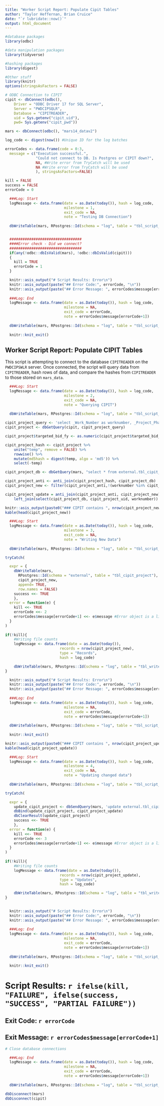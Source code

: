 ```yaml
---
title: "Worker Script Report: Populate Cipit Tables"
author: "Taylor Heffernan, Brian Cruice"
date: "`r lubridate::now()`"
output: html_document
---
```


```r
#database packages
library(odbc)

#data manipulation packages
library(tidyverse)

#hashing packages
library(digest)

#Other stuff
library(knitr)
options(stringsAsFactors = FALSE)

# ODBC Connection to CIPIT
cipit <- dbConnect(odbc(),
    Driver = "ODBC Driver 17 for SQL Server", 
    Server = "PWDCIPSQLR", 
    Database = "CIPITREADER", 
    uid = Sys.getenv("cipit_uid"),
    pwd= Sys.getenv("cipit_pwd"))

mars <- dbConnect(odbc(), "mars14_datav2")

log_code <- digest(now()) #Unique ID for the log batches

errorCodes <- data.frame(code = 0:3,
  message = c("Execution successful.",
              "Could not connect to DB. Is Postgres or CIPIT down?",
              NA, #Write error from TryCatch will be used
              NA #Write error from TryCatch will be used
              ), stringsAsFactors=FALSE)

kill = FALSE
success = FALSE
errorCode = 0

  ###Log: Start
  logMessage <- data.frame(date = as.Date(today()), hash = log_code,
                           milestone = 1,
                           exit_code = NA,
                           note = "Testing DB Connection")
  
  dbWriteTable(mars, RPostgres::Id(schema = "log", table = "tbl_script_cipit"), logMessage, append = TRUE, row.names=FALSE)


  #################################
  ####Error check - Did we connect?
  #################################
  if(any(!odbc::dbIsValid(mars), !odbc::dbIsValid(cipit)))
  {
    kill = TRUE
    errorCode = 1
  }
```

```r

  knitr::asis_output("# Script Results: Error\n")
  knitr::asis_output(paste("## Error Code:", errorCode, "\n"))
  knitr::asis_output(paste("## Error Message: ", errorCodes$message[errorCode+1]))
  
  ###Log: End
  logMessage <- data.frame(date = as.Date(today()), hash = log_code,
                           milestone = NA,
                           exit_code = errorCode,
                           note = errorCodes$message[errorCode+1])
  
  dbWriteTable(mars, RPostgres::Id(schema = "log", table = "tbl_script_cipit"), logMessage, append = TRUE, row.names=FALSE)
  
  knitr::knit_exit()

```

## Worker Script Report: Populate CIPIT Tables

This script is attempting to connect to the database `CIPITREADER` on the `PWDCIPSWLR` server. Once connected, the script will query data from `CIPITREADER`, hash rows of data, and compare the hashes from `CIPITREADER` to those stored on `mars_data`.

```r
  ###Log: Start
  logMessage <- data.frame(date = as.Date(today()), hash = log_code,
                           milestone = 2,
                           exit_code = NA,
                           note = "Querying CIPIT")
  
  dbWriteTable(mars, RPostgres::Id(schema = "log", table = "tbl_script_cipit"), logMessage, append = TRUE, row.names=FALSE)

cipit_project_query <- 'select _Work_Number as worknumber, _Project_Phase as project_phase, _Project_Phase_Status as project_phase_status, _Project_Title as project_title, _Targeted_Bid_FY as targeted_bid_fy, PC_NTP_Date as pc_ntp_date, CONST_Construction_Start_Date as construction_start_date, DESIGN_Design_Engineer as design_engineer, CONST_Division_Engineer as division_engineer, CONST_Contractor as contractor, ProjectAutoID as projectautoid, CONST_Substantially_Complete_Date as construction_complete_date, CONST_Contract_Close_Date as contract_closed_date from Project'
cipit_project <- dbGetQuery(cipit, cipit_project_query)

cipit_project$targeted_bid_fy <- as.numeric(cipit_project$targeted_bid_fy)

cipit_project_hash <- cipit_project %>%
    unite("temp", remove = FALSE) %>%
    rowwise() %>%
    mutate(md5hash = digest(temp, algo = 'md5')) %>%
    select(-temp)

cipit_project_db <- dbGetQuery(mars, "select * from external.tbl_cipit_project")

cipit_project_anti <- anti_join(cipit_project_hash, cipit_project_db)
cipit_project_new <- filter(cipit_project_anti,!(worknumber %in% cipit_project_db$worknumber))

cipit_project_update = anti_join(cipit_project_anti, cipit_project_new) %>%
    left_join(select(cipit_project_db, cipit_project_uid, worknumber))
```

```r
knitr::asis_output(paste0("### CIPIT contains ", nrow(cipit_project_new), " new projects."))
kable(head(cipit_project_new))

  ###Log: Start
  logMessage <- data.frame(date = as.Date(today()), hash = log_code,
                           milestone = 3,
                           exit_code = NA,
                           note = "Writing New Data")
  
  dbWriteTable(mars, RPostgres::Id(schema = "log", table = "tbl_script_cipit"), logMessage, append = TRUE, row.names=FALSE)

tryCatch(

  expr = {
    dbWriteTable(mars, 
      RPostgres::Id(schema = "external", table = "tbl_cipit_project"), 
      cipit_project_new, 
      append= TRUE, 
      row.names = FALSE)
    success <<- TRUE
    },
  error = function(e) {
    kill <<- TRUE
    errorCode <<- 2
    errorCodes$message[errorCode+1] <<- e$message #Error object is a list
  }
)
  
if(!kill){
    #Writing file counts
    logMessage <- data.frame(date = as.Date(today()),
                         records = nrow(cipit_project_new),
                         type = "Records",
                         hash = log_code)

    dbWriteTable(mars, RPostgres::Id(schema = "log", table = "tbl_writes_cipit"), logMessage, append = TRUE, row.names=FALSE)
}

```

```r

  knitr::asis_output("# Script Results: Error\n")
  knitr::asis_output(paste("## Error Code:", errorCode, "\n"))
  knitr::asis_output(paste("## Error Message: ", errorCodes$message[errorCode+1]))
  
  ###Log: End
  logMessage <- data.frame(date = as.Date(today()), hash = log_code,
                           milestone = NA,
                           exit_code = errorCode,
                           note = errorCodes$message[errorCode+1])
  
  dbWriteTable(mars, RPostgres::Id(schema = "log", table = "tbl_script_cipit"), logMessage, append = TRUE, row.names=FALSE)
  
  knitr::knit_exit()

```

```r
knitr::asis_output(paste0("### CIPIT contains ", nrow(cipit_project_update), " updated projects."))
kable(head(cipit_project_update))

  ###Log: Start
  logMessage <- data.frame(date = as.Date(today()), hash = log_code,
                           milestone = 4,
                           exit_code = NA,
                           note = "Updating changed data")
  
  dbWriteTable(mars, RPostgres::Id(schema = "log", table = "tbl_script_cipit"), logMessage, append = TRUE, row.names=FALSE)

tryCatch(

  expr = {
    update_cipit_project <- dbSendQuery(mars, 'update external.tbl_cipit_project set worknumber=?, project_phase=?, project_phase_status=?, project_title=?, targeted_bid_fy=?, pc_ntp_date=?, construction_start_date=?, design_engineer=?, division_engineer=?, contractor=?, projectautoid=?, construction_complete_date=?, contract_closed_date=?, md5hash=? where cipit_project_uid=?')
    dbBind(update_cipit_project, cipit_project_update)
    dbClearResult(update_cipit_project)
    success <<- TRUE
    },
  error = function(e) {
    kill <<- TRUE
    errorCode <<- 3
    errorCodes$message[errorCode+1] <<- e$message #Error object is a list
  }
)
  
if(!kill){
    #Writing file counts
    logMessage <- data.frame(date = as.Date(today()),
                         records = nrow(cipit_project_update),
                         type = "Updates",
                         hash = log_code)

    dbWriteTable(mars, RPostgres::Id(schema = "log", table = "tbl_writes_cipit"), logMessage, append = TRUE, row.names=FALSE)
}
    

```

```r

  knitr::asis_output("# Script Results: Error\n")
  knitr::asis_output(paste("## Error Code:", errorCode, "\n"))
  knitr::asis_output(paste("## Error Message: ", errorCodes$message[errorCode+1]))
  
  ###Log: End
  logMessage <- data.frame(date = as.Date(today()), hash = log_code,
                           milestone = NA,
                           exit_code = errorCode,
                           note = errorCodes$message[errorCode+1])
  
  dbWriteTable(mars, RPostgres::Id(schema = "log", table = "tbl_script_cipit"), logMessage, append = TRUE, row.names=FALSE)
  
  knitr::knit_exit()

```

# Script Results: `r ifelse(kill, "FAILURE", ifelse(success, "SUCCESS", "PARTIAL FAILURE"))`
## Exit Code: `r errorCode`
## Exit Message: `r errorCodes$message[errorCode+1]`

```r
# Close database connections

  ###Log: End
  logMessage <- data.frame(date = as.Date(today()), hash = log_code,
                           milestone = NA,
                           exit_code = errorCode,
                           note = errorCodes$message[errorCode+1])
  
  dbWriteTable(mars, RPostgres::Id(schema = "log", table = "tbl_script_cipit"), logMessage, append = TRUE, row.names=FALSE)

dbDisconnect(mars)
dbDisconnect(cipit)

```

